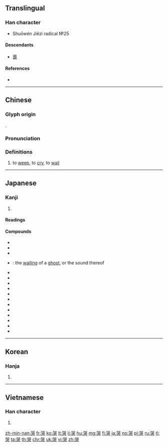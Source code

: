 {{character info/new}}
==Translingual==
{{stroke order|strokes=10}}

===Han character===
{{Han char|rn=30|rad=口|as=07|sn=10|four=66430|canj=RRIK|ids=⿱吅犬}}
* Shuōwén Jiězì radical №25

====Descendants====
* [[喪]]

====References====
* {{Han ref|kx=0190.250|dkj=03658|dj=0410.060|hdz=10629.020|uh=54ED|ud=21741|bh=ADFA|bd=44538}}

----

==Chinese==
{{zh-forms}}

===Glyph origin===
{{Han etym}}
{{Han compound|吅|犬|c1=s|c2=p|t2=獄|ls=psc}}.

===Pronunciation===
{{zh-pron
|m=kū
|ma=y
|c=huk1
|md=kók
|mn=khàu
|mn-t=kao3
|w=4khoq
|mc=y
|oc=y
|cat=v
}}

===Definitions===
{{zh-hanzi}}

# to [[weep]], to [[cry]], to [[wail]]

{{zh-cat|Beginning}}

----

==Japanese==

===Kanji===
{{ja-kanji|grade=|rs=口07}}

# {{defn|lang=ja|sort=口07}}

====Readings====
{{ja-readings|goon=[[こく]] (koku)|kanon=[[こく]] (koku)|kun=[[なく]] (naku)}}

====Compounds====
{{der-top|Compounds}}
* {{ja-r|哀哭|あいこく}}
* {{ja-r|憂き哭|うきね}}
* {{ja-r|哭ぶ|おらぶ}}
* {{ja-r|鬼哭|きこく}}: the [[wailing]] of a [[ghost]], or the sound thereof
* {{ja-r|泣哭|きゅうこく}}
* {{ja-r|号哭|ごうこく}}
* {{ja-r|哭す|こくす}}
* {{ja-r|哭する|こくする}}
* {{ja-r|哭声|こくせい}}
* {{ja-r|哭慟|こくどう}}
* {{ja-r|哭泣|こっきゅう}}
* {{ja-r|痛哭|つうこく}}
* {{ja-r|啼哭|ていこく}}
* {{ja-r|慟哭|どうこく}}
* {{ja-r|哭き女|なきめ}}
* {{ja-r|御哭|みね}}
{{der-bottom}}

----

==Korean==

===Hanja===
{{ko-hanja|hangeul=곡|mr=kok}}

# {{defn|lang=ko|sort=口07}}

----

==Vietnamese==

===Han character===
{{vi-hantu|[[khốc]], [[khóc]]|rs=口07}}

# {{defn|lang=vi|sort=口07}}

[[zh-min-nan:哭]]
[[fr:哭]]
[[ko:哭]]
[[lt:哭]]
[[li:哭]]
[[hu:哭]]
[[mg:哭]]
[[fj:哭]]
[[ja:哭]]
[[no:哭]]
[[pl:哭]]
[[ru:哭]]
[[tl:哭]]
[[ta:哭]]
[[th:哭]]
[[chr:哭]]
[[uk:哭]]
[[vi:哭]]
[[zh:哭]]
